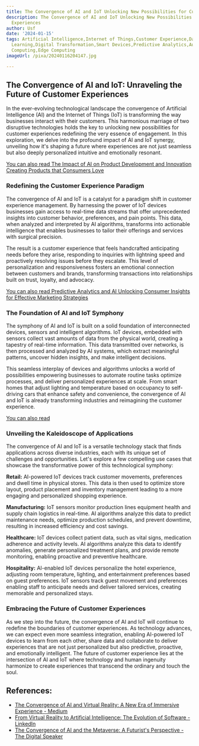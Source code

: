 ```yaml
---
title: The Convergence of AI and IoT Unlocking New Possibilities for Customer Experiences
description: The Convergence of AI and IoT Unlocking New Possibilities for Customer
  Experiences
author: Usf
date: '2024-01-15'
tags: Artificial Intelligence,Internet of Things,Customer Experience,Data Analytics,Machine
  Learning,Digital Transformation,Smart Devices,Predictive Analytics,Automation,Personalization,Cloud
  Computing,Edge Computing
imageUrl: /pixa/20240116204147.jpg

---
```

## The Convergence of AI and IoT: Unraveling  the Future of Customer Experiences

In the ever-evolving  technological landscape the convergence of Artificial Intelligence (AI) and the Internet of  Things (IoT) is transforming the way businesses interact with their customers. This harmonious marriage of two disruptive technologies holds  the  key to unlocking new possibilities for customer  experiences redefining  the very essence of engagement. In  this exploration, we delve into the profound impact of AI and IoT  synergy, unveiling how it's shaping a  future where experiences are not just seamless but also deeply  personalized intuitive and  emotionally  resonant.

[You can also read The Impact of AI on Product Development and Innovation Creating Products that Consumers Love](The%20Impact%20of%20AI%20on%20Product%20Development%20and%20Innovation%20Creating%20Products%20that%20Consumers%20Love)


###  Redefining the Customer Experience Paradigm

The convergence  of  AI and IoT is a catalyst for a paradigm shift in customer experience management. By harnessing the power of IoT devices businesses gain access to real-time  data streams that offer  unprecedented insights into  customer behavior, preferences, and pain points. This data, when analyzed and interpreted by AI algorithms, transforms into actionable intelligence that enables businesses to tailor their  offerings  and services  with  surgical precision.

The result is a customer experience  that feels handcrafted anticipating needs before they arise, responding to inquiries with lightning speed and proactively resolving issues before they escalate.  This  level of  personalization and responsiveness fosters an emotional connection between customers and brands, transforming  transactions into relationships  built  on trust, loyalty, and advocacy.

[You can also read Predictive Analytics and AI Unlocking Consumer Insights for Effective Marketing Strategies](Predictive%20Analytics%20and%20AI%20Unlocking%20Consumer%20Insights%20for%20Effective%20Marketing%20Strategies)


### The  Foundation of AI and IoT Symphony

The symphony of AI  and IoT is built on a solid foundation of interconnected devices, sensors and intelligent algorithms. IoT devices, embedded with  sensors collect vast amounts of data from  the physical world,  creating a tapestry of real-time information. This data transmitted over  networks, is then processed and analyzed by AI systems, which extract  meaningful patterns, uncover hidden insights, and make intelligent decisions.

This seamless interplay of  devices and  algorithms unlocks a world of possibilities empowering businesses  to automate routine tasks optimize processes, and  deliver personalized experiences at scale.  From smart homes that adjust lighting and temperature based on occupancy to self-driving cars that enhance safety and convenience,  the convergence of AI and IoT  is already transforming industries and reimagining the customer experience.

[You can also read ]()


### Unveiling the  Kaleidoscope of Applications

The convergence of AI and IoT is a versatile technology stack that finds applications across diverse industries, each with its  unique set of challenges and opportunities. Let's explore a few compelling use cases that showcase  the transformative power of this technological symphony:

**Retail:** AI-powered IoT devices track customer movements, preferences and dwell  time in physical stores. This data is then used  to optimize store  layout, product placement and inventory management leading to a more engaging and personalized shopping experience.

**Manufacturing:**  IoT sensors monitor  production lines equipment health and supply chain  logistics in real-time. AI algorithms analyze this data to predict maintenance needs, optimize production schedules, and prevent downtime, resulting in increased efficiency and cost savings.

**Healthcare:** IoT devices collect patient data, such as vital signs, medication adherence and activity levels.  AI algorithms analyze this data to identify anomalies, generate personalized  treatment plans, and provide remote monitoring, enabling proactive and preventive healthcare.

**Hospitality:** AI-enabled IoT devices personalize the hotel experience,  adjusting room temperature, lighting, and entertainment preferences based on guest preferences. IoT sensors track guest movement and preferences enabling  staff to anticipate needs and deliver tailored services, creating memorable and personalized stays.

### Embracing the Future of Customer  Experiences

As we step into the future, the convergence of AI  and  IoT will continue to redefine the boundaries of  customer experiences. As technology advances, we can expect even more seamless integration, enabling AI-powered IoT devices to learn from each other, share data and collaborate to deliver experiences that are not just personalized but also predictive, proactive, and emotionally intelligent. The  future of customer experience lies at  the  intersection of AI and IoT where technology and human ingenuity harmonize to create experiences that  transcend the  ordinary and touch the soul.

## References:
- [The Convergence of AI and Virtual Reality: A New Era of Immersive Experience - Medium](https://medium.com/aimonks/the-convergence-of-ai-and-virtual-reality-a-new-era-of-immersive-experience-89f7967a5f1f)
- [From Virtual Reality to Artificial Intelligence: The Evolution of Software - LinkedIn](https://www.linkedin.com/pulse/from-virtual-reality-artificial-intelligence-evolution-software)
- [The Convergence of AI and the Metaverse: A Futurist's Perspective - The Digital Speaker](https://www.thedigitalspeaker.com/convergence-ai-metaverse-futurists-perspective/)
